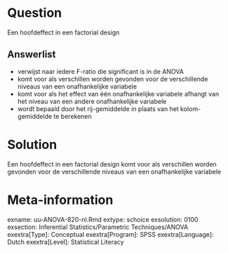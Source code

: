 


Question
========
  
Een hoofdeffect in een factorial design


  
Answerlist
----------
* verwijst naar iedere F-ratio die significant is in de ANOVA
* komt voor als verschillen worden gevonden voor de verschillende niveaus van een onafhankelijke variabele
* komt voor als het effect van één onafhankelijke variabele afhangt van het niveau van een andere onafhankelijke variabele
* wordt bepaald door het rij-gemiddelde in plaats van het kolom-gemiddelde te berekenen


Solution
========
  
Een hoofdeffect in een factorial design komt voor als verschillen worden gevonden voor de verschillende niveaus van een onafhankelijke variabele



Meta-information
================
exname: uu-ANOVA-820-nl.Rmd
extype: schoice
exsolution: 0100
exsection: Inferential Statistics/Parametric Techniques/ANOVA
exextra[Type]: Conceptual
exextra[Program]: SPSS
exextra[Language]: Dutch
exextra[Level]: Statistical Literacy
